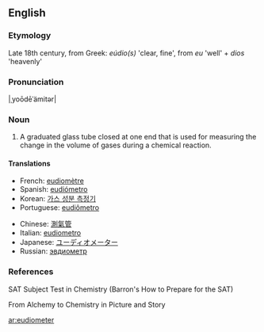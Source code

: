 ==English==

===Etymology===
Late 18th century, from Greek: ''eúdio(s)'' 'clear, fine', from ''eu'' 'well' + ''dios'' 'heavenly'

===Pronunciation===
|ˌyoōdēˈämitər|

===Noun===
{{en-noun}}

# A graduated glass tube closed at one end that is used for measuring the change in the volume of gases during a chemical reaction.

====Translations====
{{trans-top|tube for measuring volume of gases}}
*French: [[eudiomètre]]
*Spanish: [[eudiómetro]]
*Korean: [[가스 성분 측정기]]
*Portuguese: [[eudiômetro]]
{{trans-mid}}
*Chinese: [[測氣管]]
*Italian: [[eudiometro]]
*Japanese: [[ユーディオメーター]]
*Russian: [[эвдиометр]]
{{trans-bottom}}

===References===
SAT Subject Test in Chemistry (Barron's How to Prepare for the SAT)

From Alchemy to Chemistry in Picture and Story

[[ar:eudiometer]]